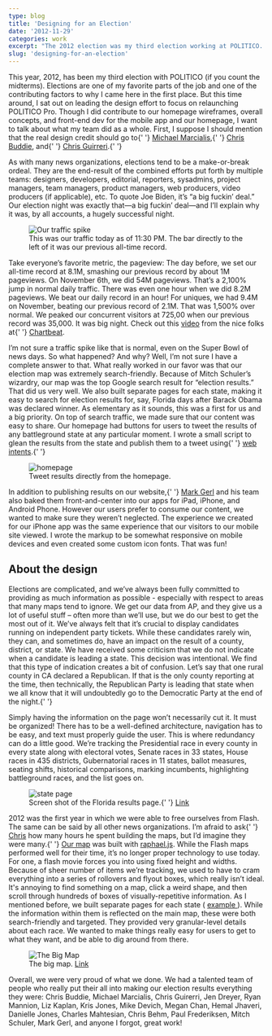 ```yaml
---
type: blog
title: 'Designing for an Election'
date: '2012-11-29'
categories: work
excerpt: "The 2012 election was my third election working at POLITICO. I'd like to describe some of the process that goes into creating our election material."
slug: 'designing-for-an-election'
---
```


<p>
  This year, 2012, has been my third election with POLITICO (if you count the
  midterms). Elections are one of my favorite parts of the job and one of the
  contributing factors to why I came here in the first place. But this time
  around, I sat out on leading the design effort to focus on relaunching
  POLITICO Pro. Though I did contribute to our homepage wireframes, overall
  concepts, and front-end dev for the mobile app and our homepage, I want to
  talk about what my team did as a whole. First, I suppose I should mention that
  the real design credit should go to{' '}
  <a href="https://twitter.com/redhandeddesign">Michael Marcialis</a>,{' '}
  <a href="https://twitter.com/cbud">Chris Buddie</a>, and{' '}
  <a href="http://qnotemedia.com">Chris Guirreri</a>.{' '}
</p>

<p>
  As with many news organizations, elections tend to be a make-or-break ordeal.
  They are the end-result of the combined efforts put forth by multiple teams:
  designers, developers, editorial, reporters, sysadmins, project managers, team
  managers, product managers, web producers, video producers (if applicable),
  etc. To quote Joe Biden, it’s “a big fuckin’ deal.” Our election night was
  exactly that—a big fuckin’ deal—and I’ll explain why it was, by all accounts,
  a hugely successful night.
</p>

<figure class="narrow">
  <img
    src="https://images.jaredcunha.com/0a2577c2289411e2a73522000a1faf50_7.jpg"
    alt="Our traffic spike"
  />
  <figcaption>
    This was our traffic today as of 11:30 PM. The bar directly to the left of
    it was our previous all-time record.
  </figcaption>
</figure>
<p>
  Take everyone’s favorite metric, the pageview: The day before, we set our
  all-time record at 8.1M, smashing our previous record by about 1M pageviews.
  On November 6th, we did 54M pageviews. That’s a 2,100% jump in normal daily
  traffic. There was even one hour when we did 8.2M pageviews. We beat our daily
  record in an hour! For uniques, we had 9.4M on November, beating our previous
  record of 2.1M. That was 1,500% over normal. We peaked our concurrent visitors
  at 725,00 when our previous record was 35,000. It was big night. Check out
  this <a href="http://vimeo.com/53360859">video</a> from the nice folks at{' '}
  <a href="http://chartbeat.com">Chartbeat</a>.
</p>

<p>
  I’m not sure a traffic spike like that is normal, even on the Super Bowl of
  news days. So what happened? And why? Well, I’m not sure I have a complete
  answer to that. What really worked in our favor was that our election map was
  extremely search-friendly. Because of Mitch Schuler’s wizardry, our map was
  the top Google search result for “election results.” That did us very well. We
  also built separate pages for each state, making it easy to search for
  election results for, say, Florida days after Barack Obama was declared
  winner. As elementary as it sounds, this was a first for us and a big
  priority. On top of search traffic, we made sure that our content was easy to
  share. Our homepage had buttons for users to tweet the results of any
  battleground state at any particular moment. I wrote a small script to glean
  the results from the state and publish them to a tweet using{' '}
  <a href="https://dev.twitter.com/docs/intents">web intents</a>.{' '}
</p>

<figure class="narrow">
  <img src="https://images.jaredcunha.com/hp-results.jpg" alt="homepage" />
  <figcaption>Tweet results directly from the homepage.</figcaption>
</figure>

<p>
  In addition to publishing results on our website,{' '}
  <a href="http://www.linkedin.com/in/mgerl">Mark Gerl</a> and his team also
  baked them front-and-center into our apps for iPad, iPhone, and Android Phone.
  However our users prefer to consume our content, we wanted to make sure they
  weren’t neglected. The experience we created for our iPhone app was the same
  experience that our visitors to our mobile site viewed. I wrote the markup to
  be somewhat responsive on mobile devices and even created some custom icon
  fonts. That was fun!
</p>

<h2>About the design</h2>

<p>
  Elections are complicated, and we’ve always been fully committed to providing
  as much information as possible - especially with respect to areas that many
  maps tend to ignore. We get our data from AP, and they give us a lot of useful
  stuff – often more than we’ll use, but we do our best to get the most out of
  it. We’ve always felt that it’s crucial to display candidates running on
  independent party tickets. While these candidates rarely win, they can, and
  sometimes do, have an impact on the result of a county, district, or state. We
  have received some criticism that we do not indicate when a candidate is
  leading a state. This decision was intentional. We find that this type of
  indication creates a bit of confusion. Let’s say that one rural county in CA
  declared a Republican. If that is the only county reporting at the time, then
  technically, the Republican Party is leading that state when we all know that
  it will undoubtedly go to the Democratic Party at the end of the night.{' '}
</p>

<p>
  Simply having the information on the page won’t necessarily cut it. It must be
  organized! There has to be a well-defined architecture, navigation has to be
  easy, and text must properly guide the user. This is where redundancy can do a
  little good. We’re tracking the Presidential race in every county in every
  state along with electoral votes, Senate races in 33 states, House races in
  435 districts, Gubernatorial races in 11 states, ballot measures, seating
  shifts, historical comparisons, marking incumbents, highlighting battleground
  races, and the list goes on.
</p>

<figure class="narrow">
  <img src="https://images.jaredcunha.com/state-page.jpg" alt="state page" />
  <figcaption>
    Screen shot of the Florida results page.{' '}
    <a href="http://www.politico.com/2012-election/results/president/florida/">
      Link
    </a>
  </figcaption>
</figure>

<p>
  2012 was the first year in which we were able to free ourselves from Flash.
  The same can be said by all other news organizations. I’m afraid to ask{' '}
  <a href="http://www.qnotemedia.com">Chris</a> how many hours he spent building
  the maps, but I’d imagine they were many.{' '}
  <a href="http://www.politico.com/2012-election/map/">Our map</a> was built
  with <a href="http://raphaeljs.com">raphael.js</a>. While the Flash maps
  performed well for their time, it’s no longer proper technology to use today.
  For one, a flash movie forces you into using fixed height and widths. Because
  of sheer number of items we’re tracking, we used to have to cram everything
  into a series of rollovers and flyout boxes, which really isn’t ideal. It's
  annoying to find something on a map, click a weird shape, and then scroll
  through hundreds of boxes of visually-repetitive information. As I mentioned
  before, we built separate pages for each state (
  <a href="http://www.politico.com/2012-election/results/president/florida/">
    example
  </a>
  ). While the information within them is reflected on the main map, these were both
  search-friendly and targeted. They provided very granular-level details about each
  race. We wanted to make things really easy for users to get to what they want,
  and be able to dig around from there.
</p>

<figure class="narrow">
  <img src="https://images.jaredcunha.com/big-map.jpg" alt="The Big Map" />
  <figcaption>
    The big map. <a href="http://www.politico.com/2012-election/map/">Link</a>
  </figcaption>
</figure>

<p>
  Overall, we were very proud of what we done. We had a talented team of people
  who really put their all into making our election results everything they
  were: Chris Buddie, Michael Marcialis, Chris Guirerri, Jen Dreyer, Ryan
  Mannion, Liz Kaplan, Kris Jones, Mike Devich, Megan Chan, Hemal Jhaveri,
  Danielle Jones, Charles Mahtesian, Chris Behm, Paul Frederiksen, Mitch
  Schuler, Mark Gerl, and anyone I forgot, great work!
</p>
